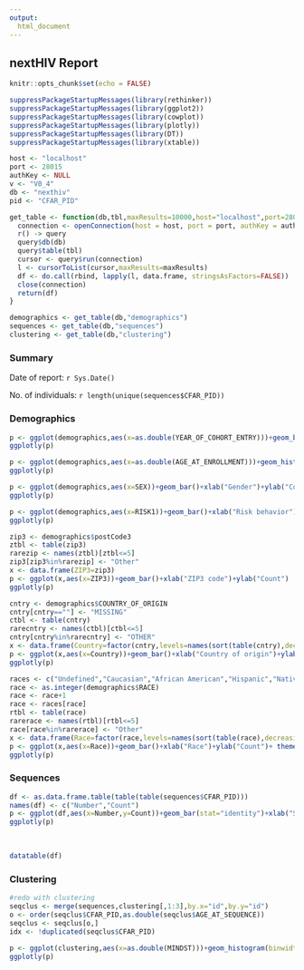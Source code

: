 ```yaml
---
output:
  html_document
---
```


## nextHIV Report {.tabset}

```r
knitr::opts_chunk$set(echo = FALSE)
```

```r
suppressPackageStartupMessages(library(rethinker))
suppressPackageStartupMessages(library(ggplot2))
suppressPackageStartupMessages(library(cowplot))
suppressPackageStartupMessages(library(plotly))
suppressPackageStartupMessages(library(DT))
suppressPackageStartupMessages(library(xtable))
```

```r
host <- "localhost"
port <- 28015
authKey <- NULL
v <- "V0_4"
db <- "nexthiv"
pid <- "CFAR_PID"
```

```r
get_table <- function(db,tbl,maxResults=10000,host="localhost",port=28015,authKey=NULL,v="V0_4"){
  connection <- openConnection(host = host, port = port, authKey = authKey, v = v)
  r() -> query
  query$db(db)
  query$table(tbl)
  cursor <- query$run(connection)
  l <- cursorToList(cursor,maxResults=maxResults)
  df <- do.call(rbind, lapply(l, data.frame, stringsAsFactors=FALSE))
  close(connection)
  return(df)
}
```

```r
demographics <- get_table(db,"demographics")
sequences <- get_table(db,"sequences")
clustering <- get_table(db,"clustering")
```

### Summary

Date of report: `r Sys.Date()`

No. of individuals: `r length(unique(sequences$CFAR_PID))`

### Demographics


```r
p <- ggplot(demographics,aes(x=as.double(YEAR_OF_COHORT_ENTRY)))+geom_bar()+xlab("Year of cohort entry")+ylab("Count")
ggplotly(p)
```


```r
p <- ggplot(demographics,aes(x=as.double(AGE_AT_ENROLLMENT)))+geom_histogram(binwidth=1)+xlab("Age at cohort entry")+ylab("Count")
ggplotly(p)
```


```r
p <- ggplot(demographics,aes(x=SEX))+geom_bar()+xlab("Gender")+ylab("Count")+scale_x_discrete(labels=c("Female","Male"))
ggplotly(p)
```

```r
p <- ggplot(demographics,aes(x=RISK1))+geom_bar()+xlab("Risk behavior")+ylab("Count")
ggplotly(p)
```


```r
zip3 <- demographics$postCode3
ztbl <- table(zip3)
rarezip <- names(ztbl)[ztbl<=5]
zip3[zip3%in%rarezip] <- "Other"
x <- data.frame(ZIP3=zip3)
p <- ggplot(x,aes(x=ZIP3))+geom_bar()+xlab("ZIP3 code")+ylab("Count")
ggplotly(p)
```


```r
cntry <- demographics$COUNTRY_OF_ORIGIN
cntry[cntry==""] <- "MISSING"
ctbl <- table(cntry)
rarecntry <- names(ctbl)[ctbl<=5]
cntry[cntry%in%rarecntry] <- "OTHER"
x <- data.frame(Country=factor(cntry,levels=names(sort(table(cntry),decreasing=TRUE))))
p <- ggplot(x,aes(x=Country))+geom_bar()+xlab("Country of origin")+ylab("Count")+ theme(axis.text.x = element_text(angle = 90, hjust = -1))
ggplotly(p)
```

```r
races <- c("Undefined","Caucasian","African American","Hispanic","Native American","Asian","Pacific Islander","Indian","Middle Eastern","African","Mixed")
race <- as.integer(demographics$RACE)
race <- race+1
race <- races[race]
rtbl <- table(race)
rarerace <- names(rtbl)[rtbl<=5]
race[race%in%rarerace] <- "Other"
x <- data.frame(Race=factor(race,levels=names(sort(table(race),decreasing=TRUE))))
p <- ggplot(x,aes(x=Race))+geom_bar()+xlab("Race")+ylab("Count")+ theme(axis.text.x = element_text(angle = 90, hjust = -1))
ggplotly(p)
```

### Sequences


```r
df <- as.data.frame.table(table(table(sequences$CFAR_PID)))
names(df) <- c("Number","Count")
p <- ggplot(df,aes(x=Number,y=Count))+geom_bar(stat="identity")+xlab("Sequences per individual")+ylab("Count")
ggplotly(p)
```

<br>

```r
datatable(df)
```


### Clustering


```r
#redo with clustering
seqclus <- merge(sequences,clustering[,1:3],by.x="id",by.y="id")
o <- order(seqclus$CFAR_PID,as.double(seqclus$AGE_AT_SEQUENCE))
seqclus <- seqclus[o,]
idx <- !duplicated(seqclus$CFAR_PID)
```


```r
p <- ggplot(clustering,aes(x=as.double(MINDST)))+geom_histogram(binwidth=0.001)+xlab("Minimum genetic distance")+ylab("Count")
ggplotly(p)
```




